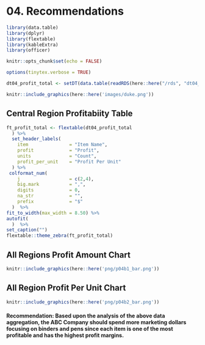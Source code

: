 \newpage
# 04. Recommendations {#intro}

```r
library(data.table)
library(dplyr)
library(flextable)
library(kableExtra)
library(officer)
```

```r
knitr::opts_chunk$set(echo = FALSE)
```

```r
options(tinytex.verbose = TRUE)
```

```r
dt04_profit_total <- setDT(data.table(readRDS(here::here("/rds", "dt04_profit_total.rds"))))
```

```r
knitr::include_graphics(here::here('images/duke.png'))
```

## Central Region Profitabiity Table
```r
ft_profit_total <- flextable(dt04_profit_total
  ) %>%
  set_header_labels(
    item               = "Item Name",
    profit             = "Profit",
    units              = "Count",
    profit_per_unit    = "Profit Per Unit"
  ) %>%
 colformat_num(
    j                  = c(2,4),
    big.mark           = ",",
    digits             = 0,
    na_str             = "",
    prefix             = "$"
  )  %>%
fit_to_width(max_width = 8.50) %>%
autofit(
  )  %>%
set_caption("")
flextable::theme_zebra(ft_profit_total)
```

## All Regions Profit Amount Chart
```r
knitr::include_graphics(here::here('png/p04b1_bar.png'))
```

## All Region Profit Per Unit Chart
```r
knitr::include_graphics(here::here('png/p04b2_bar.png'))
```


#### Recommendation: Based upon the analysis of the above data aggregation, the ABC Company should spend more marketing dollars focusing on binders and pens since each item is one of the most profitable and has the highest profit margins.